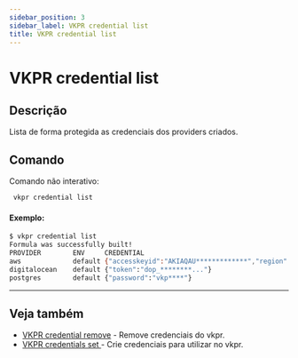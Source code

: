 ```yaml
---
sidebar_position: 3
sidebar_label: VKPR credential list
title: VKPR credential list
---
```


# VKPR credential list

## Descrição

Lista de forma protegida as credenciais dos providers criados.

## Comando

Comando não interativo:

```sh
 vkpr credential list
```
#### Exemplo:
```bash
$ vkpr credential list
Formula was successfully built!
PROVIDER     	ENV    	CREDENTIAL         
aws          	default	{"accesskeyid":"AKIAQAU*************","region":"us-e*****","secretaccesskey":"7MZU********..."}
digitalocean 	default	{"token":"dop_********..."}                                                                                                                                        
postgres     	default	{"password":"vkp****"}                                                                         

```

---

## Veja também

- [VKPR credential remove](/docs/commands/credential/remove) - Remove credenciais do vkpr.
- [VKPR credentials set ](/docs/commands/credential/set ) - Crie credenciais para utilizar no vkpr.
